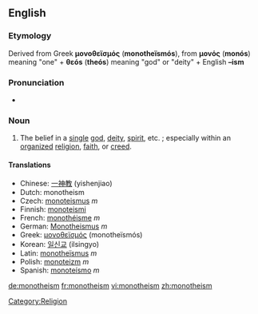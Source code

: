 ==English==

===Etymology===
Derived from Greek '''μονοθεϊσμός''' ('''monotheïsmós'''), from '''μονός''' ('''monós''') meaning "one" + '''θεós''' ('''theós''') meaning "god" or "deity" + English '''–ism'''

===Pronunciation===
*{{audio|en-us-monotheism.ogg|Audio (US)}}

===Noun===
{{en-noun}}
# The belief in a [[single]] [[god]], [[deity]], [[spirit]], etc. ; especially within an [[organize]]d [[religion]], [[faith]], or [[creed]].

==== Translations====

*Chinese: [[一神教]] (yishenjiao)
*Dutch: monotheism
*Czech: [[monoteismus]]  ''m''
*Finnish: [[monoteismi]]
*French: [[monothéisme]] ''m''
*German: [[Monotheismus]] ''m''
*Greek: [[μονοθεϊσμός]] (monotheïsmós)
*Korean: [[일신교]] (ilsingyo)
*Latin: [[monotheïsmus]] ''m''
*Polish: [[monoteizm]] ''m''
*Spanish: [[monoteísmo]] ''m''

[[Category:Religion]]

[[de:monotheism]]
[[fr:monotheism]]
[[vi:monotheism]]
[[zh:monotheism]]